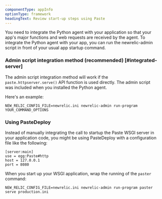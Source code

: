 ```yaml
---
componentType: appInfo
optionType: framework
headingText: Review start-up steps using Paste
---
```


You need to integrate the Python agent with your application so that your app's major functions and web requests are received by the agent. To integrate the Python agent with your app, you can run the newrelic-admin script in front of your usual app startup command.

### Admin script integration method (recommended) [#integrated-server]

The admin script integration method will work if the `paste.httpserver.serve()` API function is used directly. The admin script was included when you installed the Python agent.

Here's an example:

```
NEW_RELIC_CONFIG_FILE=newrelic.ini newrelic-admin run-program YOUR_COMMAND_OPTIONS
```

### Using PasteDeploy

Instead of manually integrating the call to startup the Paste WSGI server in your application code, you might be using PasteDeploy with a configuration file like the following:

```
[server:main]
use = egg:Paste#http
host = 127.0.0.1
port = 8080
```

When you start up your WSGI application, wrap the running of the `paster` command:

```
NEW_RELIC_CONFIG_FILE=newrelic.ini newrelic-admin run-program paster serve production.ini
```